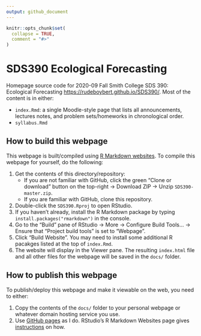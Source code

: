 ```yaml
---
output: github_document
---
```


<!-- README.md is generated from README.Rmd. Please edit that file -->

```r
knitr::opts_chunk$set(
  collapse = TRUE,
  comment = "#>"
)
```

# SDS390 Ecological Forecasting

<!-- badges: start -->
<!-- badges: end -->

Homepage source code for 2020-09 Fall Smith College SDS 390: Ecological
Forecasting <https://rudeboybert.github.io/SDS390/>. Most of the content is in
either:

* `index.Rmd`: a single Moodle-style page that lists all announcements, lectures
notes, and problem sets/homeworks in chronological order.
* `syllabus.Rmd`


## How to build this webpage

This webpage is built/compiled using [R Markdown
websites](http://rmarkdown.rstudio.com/rmarkdown_websites.html). To compile this
webpage for yourself, do the following:

1. Get the contents of this directory/repository:
    + If you are not familiar with GitHub, click the green "Clone or download"
    button on the top-right -> Download ZIP -> Unzip `SDS390-master.zip`.
    + If you are familiar with GitHub, clone this repository.
1. Double-click the `SDS390.Rproj` to open RStudio.
1. If you haven't already, install the R Markdown package by typing
`install.packages("rmarkdown")` in the console.
1. Go to the "Build" pane of RStudio -> More -> Configure Build Tools... ->
Ensure that "Project build tools" is set to "Webpage".
1. Click "Build Website". You may need to install some additional R pacakges
listed at the top of `index.Rmd`.
1. The website will display in the Viewer pane. The resulting `index.html` file
and all other files for the webpage will be saved in the `docs/` folder.


## How to publish this webpage

To publish/deploy this webpage and make it viewable on the web, you need to either:

1. Copy the contents of the `docs/` folder to your personal webpage or whatever
domain hosting service you use.
1. Use [GitHub pages](https://pages.github.com/) as I do. RStudio's R Markdown
Websites page gives
[instructions](http://rmarkdown.rstudio.com/rmarkdown_websites.html#publishing_websites)
on how.
